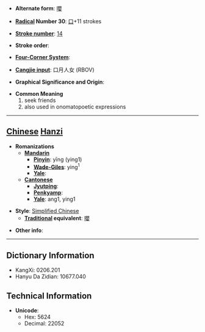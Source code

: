 * '''Alternate form''': [[嚶]]

* '''[[Wiktionary:Chinese radical index| Radical]] Number 30''': [[Wiktionary:Chinese radical index 口|口]]+11 strokes

* '''[[Wiktionary:Chinese total strokes index|Stroke number]]''': [[Wiktionary:Chinese total strokes index 14|14]]

* '''Stroke order''': 

* '''[[Wiktionary:Chinese four corner index|Four-Corner System]]''': 

* '''[[Wiktionary:Chinese Cangjie index|Cangjie input]]''': 口月人女 (RBOV)

* '''Graphical Significance and Origin''': 

* '''Common Meaning'''
*#seek friends
*# also used in onomatopoetic expressions


----

== [[Chinese]] [[Hanzi]] ==

* '''Romanizations'''
** '''[[Mandarin]]'''
*** '''[[Pinyin]]''': yīng (ying1)
*** '''[[Wade-Giles]]''': ying<sup>1</sup>
*** '''[[Yale]]''': 
** '''[[Cantonese]]'''
*** '''[[Jyutping]]''':
*** '''[[Penkyamp]]''': 
*** '''[[Yale]]''': ang1, ying1

* '''Style''': [[Simplified Chinese]] 
** '''[[Traditional Chinese|Traditional]] equivalent''': [[嚶]]

* '''Other info''': 

----

== Dictionary Information ==

* KangXi: 0206.201
* Hanyu Da Zidian: 10677.040

== Technical Information ==

* '''Unicode''':
** Hex: 5624
** Decimal: 22052